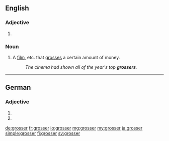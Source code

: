 {{also|größer}}
==English==

===Adjective===
{{head|en|adjective comparative form}}

# {{en-comparative of|gross}}

===Noun===
{{en-noun}}

# {{cx|in combination|lang=en}} A [[film]], etc. that [[gross]]es a certain amount of money.
#: ''The cinema had shown all of the year's top '''grossers'''.''

----

==German==

===Adjective===
{{head|de|adjective form}}

# {{de-inflected form of|gross}}
# {{standard spelling of|from=SLDE|großer|lang=de}}

[[de:grosser]]
[[fr:grosser]]
[[io:grosser]]
[[mg:grosser]]
[[my:grosser]]
[[ja:grosser]]
[[simple:grosser]]
[[fi:grosser]]
[[sv:grosser]]
